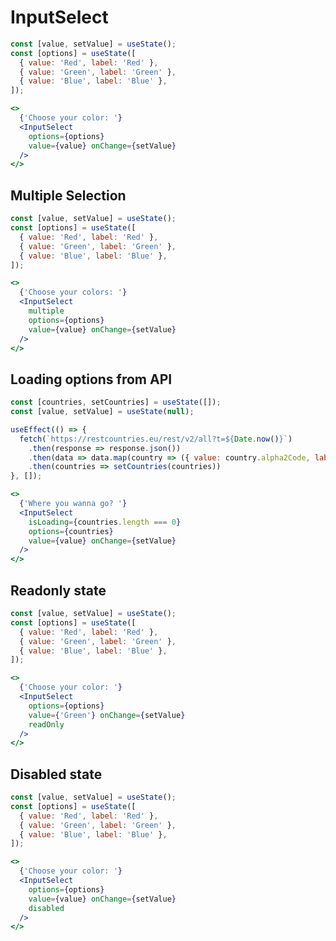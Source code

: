 
# InputSelect

<Documenter component={InputSelect}>

```jsx preview
const [value, setValue] = useState();
const [options] = useState([
  { value: 'Red', label: 'Red' },
  { value: 'Green', label: 'Green' },
  { value: 'Blue', label: 'Blue' },
]);

<>
  {'Choose your color: '}
  <InputSelect
    options={options}
    value={value} onChange={setValue}
  />
</>
```

</Documenter>

## Multiple Selection

```jsx preview
const [value, setValue] = useState();
const [options] = useState([
  { value: 'Red', label: 'Red' },
  { value: 'Green', label: 'Green' },
  { value: 'Blue', label: 'Blue' },
]);

<>
  {'Choose your colors: '}
  <InputSelect
    multiple
    options={options}
    value={value} onChange={setValue}
  />
</>
```


## Loading options from API

```jsx preview
const [countries, setCountries] = useState([]);
const [value, setValue] = useState(null);

useEffect(() => {
  fetch(`https://restcountries.eu/rest/v2/all?t=${Date.now()}`)
    .then(response => response.json())
    .then(data => data.map(country => ({ value: country.alpha2Code, label: country.name })))
    .then(countries => setCountries(countries))
}, []);

<>
  {'Where you wanna go? '}
  <InputSelect
    isLoading={countries.length === 0}
    options={countries}
    value={value} onChange={setValue}
  />
</>
```

## Readonly state

```jsx preview
const [value, setValue] = useState();
const [options] = useState([
  { value: 'Red', label: 'Red' },
  { value: 'Green', label: 'Green' },
  { value: 'Blue', label: 'Blue' },
]);

<>
  {'Choose your color: '}
  <InputSelect
    options={options}
    value={'Green'} onChange={setValue}
    readOnly
  />
</>
```

## Disabled state

```jsx preview
const [value, setValue] = useState();
const [options] = useState([
  { value: 'Red', label: 'Red' },
  { value: 'Green', label: 'Green' },
  { value: 'Blue', label: 'Blue' },
]);

<>
  {'Choose your color: '}
  <InputSelect
    options={options}
    value={value} onChange={setValue}
    disabled
  />
</>
```
